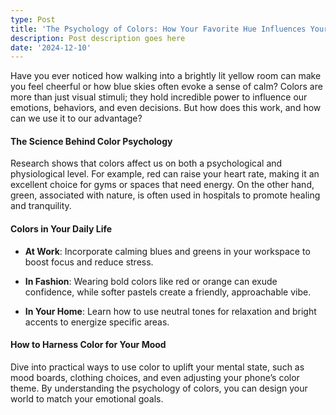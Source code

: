 ```yaml
---
type: Post
title: 'The Psychology of Colors: How Your Favorite Hue Influences Your Mood'
description: Post description goes here
date: '2024-12-10'
---
```

Have you ever noticed how walking into a brightly lit yellow room can make you feel cheerful or how blue skies often evoke a sense of calm? Colors are more than just visual stimuli; they hold incredible power to influence our emotions, behaviors, and even decisions. But how does this work, and how can we use it to our advantage?

#### **The Science Behind Color Psychology**

Research shows that colors affect us on both a psychological and physiological level. For example, red can raise your heart rate, making it an excellent choice for gyms or spaces that need energy. On the other hand, green, associated with nature, is often used in hospitals to promote healing and tranquility.

#### **Colors in Your Daily Life**

*   **At Work**: Incorporate calming blues and greens in your workspace to boost focus and reduce stress.

*   **In Fashion**: Wearing bold colors like red or orange can exude confidence, while softer pastels create a friendly, approachable vibe.

*   **In Your Home**: Learn how to use neutral tones for relaxation and bright accents to energize specific areas.

#### **How to Harness Color for Your Mood**

Dive into practical ways to use color to uplift your mental state, such as mood boards, clothing choices, and even adjusting your phone’s color theme. By understanding the psychology of colors, you can design your world to match your emotional goals.



